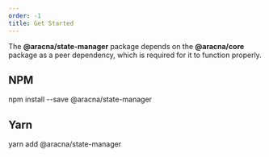```yaml
---
order: -1
title: Get Started
---
```



The **@aracna/state-manager** package depends on the **@aracna/core** package as a peer dependency, which is required for it to function properly.

## NPM

<CodeWindow client:load language='bash'>
  npm install --save @aracna/state-manager
</CodeWindow>

## Yarn

<CodeWindow client:load language='bash'>
  yarn add @aracna/state-manager
</CodeWindow>
